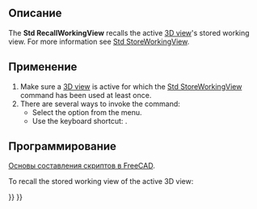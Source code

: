 <languages/>

{{Docnav
|[[Std_StoreWorkingView|StoreWorkingView]]
|[[Std_FreezeViews|FreezeViews]]
|[[Std_View_Menu|Std View Menu]]
|IconL=
|IconR=
|IconC=Freecad.svg
}}

{{GuiCommand
|Name=Std RecallWorkingView
|MenuLocation=View → Standard views → Recall working view
|Workbenches=All
|Shortcut={{KEY|End}}
|Version=0.21
|SeeAlso=[[Std_StoreWorkingView|Std StoreWorkingView]], [[Std_FreezeViews|Std FreezeViews]]
}}

<span id="Description"></span>
==Описание==

The '''Std RecallWorkingView''' recalls the active [[3D_view|3D view]]'s stored working view. For more information see [[Std_StoreWorkingView|Std StoreWorkingView]].

<span id="Usage"></span>
==Применение==

# Make sure a [[3D_view|3D view]] is active for which the [[Std_StoreWorkingView|Std StoreWorkingView]] command has been used at least once.
# There are several ways to invoke the command:
#* Select the {{MenuCommand|View → Standard views → Recall working view}} option from the menu.
#* Use the keyboard shortcut: {{KEY|End}}.

<span id="Scripting"></span>
==Программирование==

<div class="mw-translate-fuzzy">
{{Emphasis|Смотрите так же:}} [[FreeCAD_Scripting_Basics/ru|Основы составления скриптов в FreeCAD]].
</div>

To recall the stored working view of the active 3D view:

{{Code|code=
import FreeCADGui

FreeCADGui.runCommand("Std_RecallWorkingView", 0)
}}


{{Docnav
|[[Std_StoreWorkingView|StoreWorkingView]]
|[[Std_FreezeViews|FreezeViews]]
|[[Std_View_Menu|Std View Menu]]
|IconL=
|IconR=
|IconC=Freecad.svg
}}

{{Std_Base_navi{{#translation:}}}}
{{Userdocnavi{{#translation:}}}}